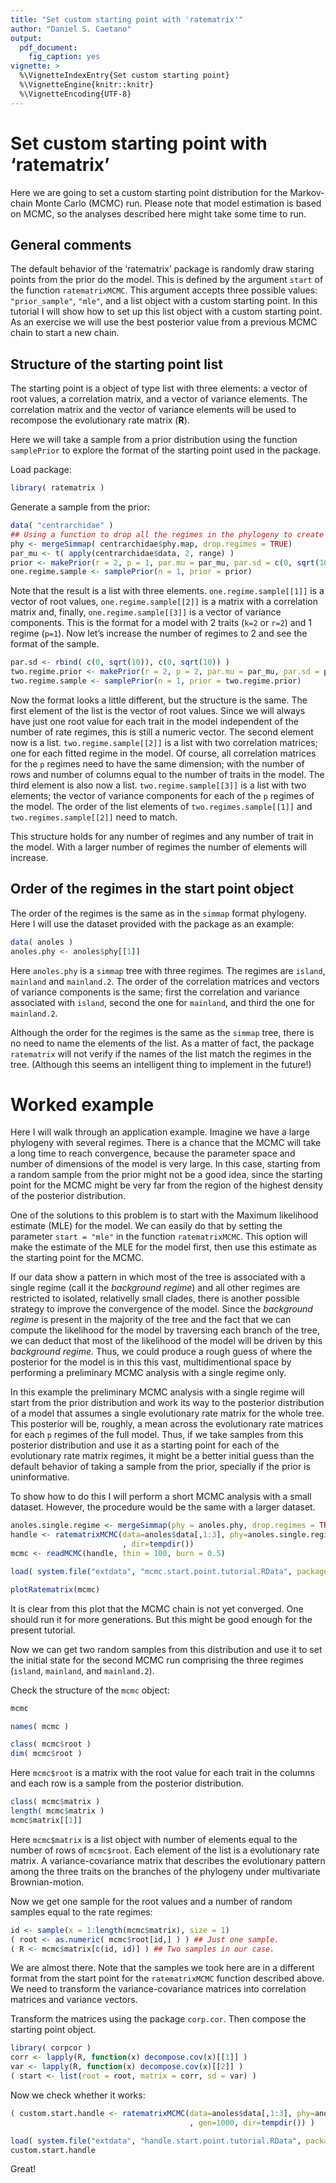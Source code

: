 ```yaml
---
title: "Set custom starting point with 'ratematrix'"
author: "Daniel S. Caetano"
output: 
  pdf_document:
    fig_caption: yes
vignette: >
  %\VignetteIndexEntry{Set custom starting point}
  %\VignetteEngine{knitr::knitr}
  %\VignetteEncoding{UTF-8}
---
```


# Set custom starting point with 'ratematrix'

Here we are going to set a custom starting point distribution for the Markov-chain Monte Carlo (MCMC) run. Please note that model estimation is based on MCMC, so the analyses described here might take some time to run.

## General comments

The default behavior of the 'ratematrix' package is randomly draw staring points from the prior do the model. This is defined by the argument `start` of the function `ratematrixMCMC`. This argument accepts three possible values: `"prior_sample"`, `"mle"`, and a list object with a custom starting point. In this tutorial I will show how to set up this list object with a custom starting point. As an exercise we will use the best posterior value from a previous MCMC chain to start a new chain.

## Structure of the starting point list

The starting point is a object of type list with three elements: a vector of root values, a correlation matrix, and a vector of variance elements. The correlation matrix and the vector of variance elements will be used to recompose the evolutionary rate matrix (**R**).

Here we will take a sample from a prior distribution using the function `samplePrior` to explore the format of the starting point used in the package.

Load package:
```r
library( ratematrix )
```

Generate a sample from the prior:
```r
data( "centrarchidae" )
## Using a function to drop all the regimes in the phylogeny to create a simpler case.
phy <- mergeSimmap( centrarchidae$phy.map, drop.regimes = TRUE)
par_mu <- t( apply(centrarchidae$data, 2, range) )
prior <- makePrior(r = 2, p = 1, par.mu = par_mu, par.sd = c(0, sqrt(10)))
one.regime.sample <- samplePrior(n = 1, prior = prior)
```

Note that the result is a list with three elements. `one.regime.sample[[1]]` is a vector of root values, `one.regime.sample[[2]]` is a matrix with a correlation matrix and, finally, `one.regime.sample[[3]]` is a vector of variance components. This is the format for a model with 2 traits (`k=2` or `r=2`) and 1 regime (`p=1`). Now let's increase the number of regimes to 2 and see the format of the sample.

```r
par.sd <- rbind( c(0, sqrt(10)), c(0, sqrt(10)) )
two.regime.prior <- makePrior(r = 2, p = 2, par.mu = par_mu, par.sd = par.sd)
two.regime.sample <- samplePrior(n = 1, prior = two.regime.prior)
```

Now the format looks a little different, but the structure is the same. The first element of the list is the vector of root values. Since we will always have just one root value for each trait in the model independent of the number of rate regimes, this is still a numeric vector. The second element now is a list. `two.regime.sample[[2]]` is a list with two correlation matrices; one for each fitted regime in the model. Of course, all correlation matrices for the `p` regimes need to have the same dimension; with the number of rows and number of columns equal to the number of traits in the model. The third element is also now a list. `two.regime.sample[[3]]` is a list with two elements; the vector of variance components for each of the `p` regimes of the model. The order of the list elements of `two.regimes.sample[[1]]` and `two.regimes.sample[[2]]` need to match.

This structure holds for any number of regimes and any number of trait in the model. With a larger number of regimes the number of elements will increase.

## Order of the regimes in the start point object

The order of the regimes is the same as in the `simmap` format phylogeny. Here I will use the dataset provided with the package as an example:

```r
data( anoles )
anoles.phy <- anoles$phy[[1]]
```

Here `anoles.phy` is a `simmap` tree with three regimes. The regimes are `island`, `mainland` and `mainland.2`. The order of the correlation matrices and vectors of variance components is the same; first the correlation and variance associated with `island`, second the one for `mainland`, and third the one for `mainland.2`.

Although the order for the regimes is the same as the `simmap` tree, there is no need to name the elements of the list. As a matter of fact, the package `ratematrix` will not verify if the names of the list match the regimes in the tree. (Although this seems an intelligent thing to implement in the future!)

# Worked example

Here I will walk through an application example. Imagine we have a large phylogeny with several regimes. There is a chance that the MCMC will take a long time to reach convergence, because the parameter space and number of dimensions of the model is very large. In this case, starting from a random sample from the prior might not be a good idea, since the starting point for the MCMC might be very far from the region of the highest density of the posterior distribution.

One of the solutions to this problem is to start with the Maximum likelihood estimate (MLE) for the model. We can easily do that by setting the parameter `start = "mle"` in the function `ratematrixMCMC`. This option will make the estimate of the MLE for the model first, then use this estimate as the starting point for the MCMC.

If our data show a pattern in which most of the tree is associated with a single regime (call it the *background regime*) and all other regimes are restricted to isolated, relativelly small clades, there is another possible strategy to improve the convergence of the model. Since the *background regime* is present in the majority of the tree and the fact that we can compute the likelihood for the model by traversing each branch of the tree, we can deduct that most of the likelihood of the model will be driven by this *background regime*. Thus, we could produce a rough guess of where the posterior for the model is in this this vast, multidimentional space by performing a preliminary MCMC analysis with a single regime only.

In this example the preliminary MCMC analysis with a single regime will start from the prior distribution and work its way to the posterior distribution of a model that assumes a single evolutionary rate matrix for the whole tree. This posterior will be, roughly, a mean across the evolutionary rate matrices for each `p` regimes of the full model. Thus, if we take samples from this posterior distribution and use it as a starting point for each of the evolutionary rate matrix regimes, it might be a better initial guess than the default behavior of taking a sample from the prior, specially if the prior is uninformative.

To show how to do this I will perform a short MCMC analysis with a small dataset. However, the procedure would be the same with a larger dataset.

```r
anoles.single.regime <- mergeSimmap(phy = anoles.phy, drop.regimes = TRUE)
handle <- ratematrixMCMC(data=anoles$data[,1:3], phy=anoles.single.regime, gen=200000
                         , dir=tempdir())
mcmc <- readMCMC(handle, thin = 100, burn = 0.5)
```
```r
load( system.file("extdata", "mcmc.start.point.tutorial.RData", package = "ratematrix") )
```
```r
plotRatematrix(mcmc)
```

It is clear from this plot that the MCMC chain is not yet converged. One should run it for more generations. But this might be good enough for the present tutorial.

Now we can get two random samples from this distribution and use it to set the initial state for the second MCMC run comprising the three regimes (`island`, `mainland`, and `mainland.2`).

Check the structure of the `mcmc` object:
```r
mcmc
```
```r
names( mcmc )
```
```r
class( mcmc$root )
dim( mcmc$root )
```

Here `mcmc$root` is a matrix with the root value for each trait in the columns and each row is a sample from the posterior distribution.

```r
class( mcmc$matrix )
length( mcmc$matrix )
mcmc$matrix[[1]]
```

Here `mcmc$matrix` is a list object with number of elements equal to the number of rows of `mcmc$root`. Each element of the list is a evolutionary rate matrix. A variance-covariance matrix that describes the evolutionary pattern among the three traits on the branches of the phylogeny under multivariate Brownian-motion.

Now we get one sample for the root values and a number of random samples equal to the rate regimes:
```r
id <- sample(x = 1:length(mcmc$matrix), size = 1)
( root <- as.numeric( mcmc$root[id,] ) ) ## Just one sample.
( R <- mcmc$matrix[c(id, id)] ) ## Two samples in our case.
```

We are almost there. Note that the samples we took here are in a different format from the start point for the `ratematrixMCMC` function described above. We need to transform the variance-covariance matrices into correlation matrices and variance vectors.

Transform the matrices using the package `corp.cor`. Then compose the starting point object.
```r
library( corpcor )
corr <- lapply(R, function(x) decompose.cov(x)[[1]] )
var <- lapply(R, function(x) decompose.cov(x)[[2]] )
( start <- list(root = root, matrix = corr, sd = var) )
```

Now we check whether it works:
```r
( custom.start.handle <- ratematrixMCMC(data=anoles$data[,1:3], phy=anoles.phy, start=start
                                        , gen=1000, dir=tempdir()) )

```
```r
load( system.file("extdata", "handle.start.point.tutorial.RData", package = "ratematrix") )
custom.start.handle
```

Great!
